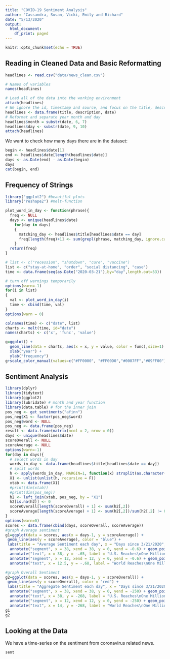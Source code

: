 ```yaml
---
title: "COVID-19 Sentiment Analysis"
author: "Cassandra, Susan, Vicki, Emily and Richard"
date: "5/13/2020"
output:
  html_document:
    df_print: paged
---
```


```r
knitr::opts_chunk$set(echo = TRUE)
```

## Reading in Cleaned Data and Basic Reformatting
```r
headlines <- read.csv("data/news_clean.csv")

# Names of variables
names(headlines)

# Load all of the data into the working environment
attach(headlines)
# We ignore the id, timestamp and source, and focus on the title, description and date
headlines <- data.frame(title, description, date)
# Reformat and separate year month and day
headlines$month = substr(date, 6, 7)
headlines$day <- substr(date, 9, 10)
attach(headlines)
```
We want to check how many days there are in the dataset:
```R
begin <- headlines$date[1]
end <- headlines$date[length(headlines$date)]
days <- as.Date(end) - as.Date(begin)
days
cat(begin, end)
```

## Frequency of Strings
```r
library("ggplot2") #beautiful plots
library("reshape2") #melt-function

plot_word_in_day <- function(phrase){
  freq <- NULL
  days <- unique(headlines$date)
    for(day in days)
    {
      matching_day <- headlines$title[headlines$date == day]
      freq[length(freq)+1] <- sum(grepl(phrase, matching_day, ignore.case = FALSE))
    }
  return(freq)
}

# list <- c("recession", "shutdown", "cure", "vaccine")
list <- c("stay-at-home", "order", "social distancing", "case")
time <- data.frame(seq(as.Date("2020-03-21"),by="day",length.out=53))

# turn off warnings temporarily
options(warn=-1)
for(i in list)
{
  val <- plot_word_in_day(i)
  time <- cbind(time, val)
}
options(warn = 0)

colnames(time) <- c("date", list)
charts <- melt(time, id="date")
names(charts) <- c('x', 'func', 'value')

g=ggplot() +
  geom_line(data = charts, aes(x = x, y = value, color = func),size=1) +
  xlab("year") +
  ylab("frequency")
g+scale_color_manual(values=c("#FF0000", "#FF00D0","#0007FF","#09FF00"))
```

## Sentiment Analysis
```r
library(dplyr)
library(tidytext)
library(ggplot2)
library(lubridate) # month and year function
library(data.table) # for the inner join
pos_neg <- get_sentiments("afinn")
pos_neg$X1 <- factor(pos_neg$word)
pos_neg$word <- NULL
pos_neg <- data.frame(pos_neg)
result <- data.frame(matrix(ncol = 2, nrow = 0))
days <- unique(headlines$date)
scoreOverall <- NULL
scoreAverage <- NULL
options(warn=-1)
for(day in days){
  # select words in day
  words_in_day <- data.frame(headlines$title[headlines$date == day])
  # split words 
  h <- apply(words_in_day, MARGIN=1, function(x) strsplit(as.character(x)," "))
  X1 <- unlist(unlist(h, recursive = F))
  xtab <- data.frame(X1)
  #print(dim(xtab))
  #print(dim(pos_neg))
  h2 <- left_join(xtab, pos_neg, by = "X1")
  h2[is.na(h2)] <- 0
  scoreOverall[length(scoreOverall) + 1] <- sum(h2[,2])
  scoreAverage[length(scoreAverage) + 1] <- sum(h2[,2])/sum(h2[,2] != 0)
}
options(warn=0)
scores <- data.frame(cbind(days, scoreOverall, scoreAverage))
#graph Average sentiment
g1=ggplot(data = scores, aes(x = days-1, y = scoreAverage)) +
 geom_line(aes(y = scoreAverage), color = "blue") + 
 labs(title = "Average Sentiment each day", x = "Days since 3/21/2020", y = "Average Sentiment")+ 
  annotate("segment", x = 38, xend = 38, y = 0, yend = -0.6) + geom_point(aes(x = 38, y = -0.6)) + 
  annotate("text", x = 38, y = -.65, label = "U.S. Reaches\nOne Million Total Cases\nof COVID-19", size = 2.5)+ 
  annotate("segment", x = 12, xend = 12, y = 0, yend = -0.6) + geom_point(aes(x = 12, y = -0.6)) + 
  annotate("text", x = 12.5, y = -.68, label = "World Reaches\nOne Million Total Cases\nof COVID-19", size = 2.5)

#graph Overall Sentiment
g2=ggplot(data = scores, aes(x = days-1, y = scoreOverall)) +
 geom_line(aes(y = scoreOverall), color = "red") + 
 labs(title = "Aggregate Sentiment each day", x = "Days since 3/21/2020", y = "Overall Sentiment")+ 
  annotate("segment", x = 38, xend = 38, y = 0, yend = -250) + geom_point(aes(x = 38, y = -250)) + 
  annotate("text", x = 38, y = -268, label = "U.S. Reaches\nOne Million Total Cases\nof COVID-19", size = 2.5)+ 
  annotate("segment", x = 12, xend = 12, y = 0, yend = -250) + geom_point(aes(x = 12, y = -250)) + 
  annotate("text", x = 14, y = -268, label = "World Reaches\nOne Million Total Cases\nof COVID-19", size = 2.5)
g1
g2
```
## Looking at the Data
We have a time-series on the sentiment from coronavirus related news.
```R
sent
```
